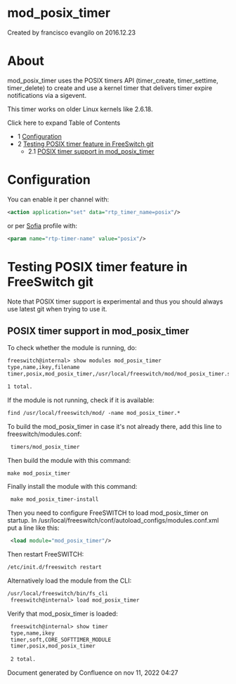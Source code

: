 
# mod_posix_timer 

 Created by  francisco evangilo on 2016.12.23

# About

mod\_posix\_timer uses the POSIX timers API (timer\_create, timer\_settime, timer\_delete) to create and use a kernel timer that delivers timer expire notifications via a sigevent.

This timer works on older Linux kernels like 2.6.18.

  
Click here to expand Table of Contents

* 1 [Configuration](#configuration)
* 2 [Testing POSIX timer feature in FreeSwitch git](#testing-posix-timer-feature-in-freeswitch-git)  
   * 2.1 [POSIX timer support in mod\_posix\_timer](#posix-timer-support-in-mod_posix_timer)

# Configuration

You can enable it per channel with:

```xml
<action application="set" data="rtp_timer_name=posix"/>
```

  
or per [Sofia](../Configuration/Sofia-SIP-Stack/index.mdx#faq) profile with:

  
```xml
<param name="rtp-timer-name" value="posix"/>
```

# Testing POSIX timer feature in FreeSwitch git

Note that POSIX timer support is experimental and thus you should always use latest git when trying to use it.

## POSIX timer support in mod_posix_timer

To check whether the module is running, do:

```xml
freeswitch@internal> show modules mod_posix_timer
type,name,ikey,filename
timer,posix,mod_posix_timer,/usr/local/freeswitch/mod/mod_posix_timer.so

1 total.
```

  
If the module is not running, check if it is available:

  
```xml
find /usr/local/freeswitch/mod/ -name mod_posix_timer.*
```

  
To build the mod\_posix\_timer in case it's not already there, add this line to freeswitch/modules.conf:

  
```xml
 timers/mod_posix_timer
```

  
Then build the module with this command:

  
```xml
make mod_posix_timer
```

  
Finally install the module with this command:

  
```xml
 make mod_posix_timer-install
```

  
Then you need to configure FreeSWITCH to load mod\_posix\_timer on startup. In /usr/local/freeswitch/conf/autoload\_configs/modules.conf.xml put a line like this:

  
```xml
 <load module="mod_posix_timer"/>
```

  
Then restart FreeSWITCH:

  
```xml
/etc/init.d/freeswitch restart
```

  
Alternatively load the module from the CLI:

  
```xml
/usr/local/freeswitch/bin/fs_cli
 freeswitch@internal> load mod_posix_timer
```

Verify that mod\_posix\_timer is loaded:

```xml
 freeswitch@internal> show timer
 type,name,ikey
 timer,soft,CORE_SOFTTIMER_MODULE
 timer,posix,mod_posix_timer
 
 2 total.
```

Document generated by Confluence on nov 11, 2022 04:27
